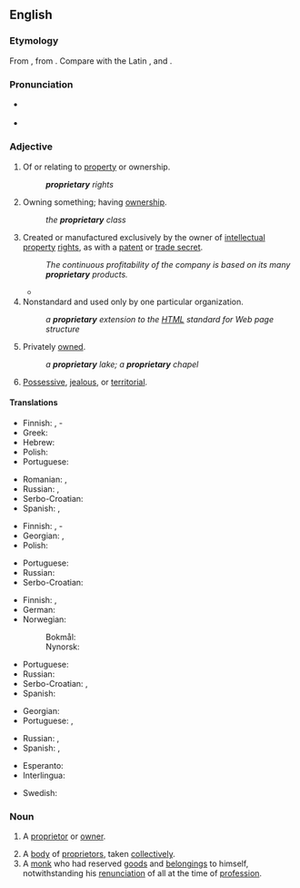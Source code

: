 ==English==

===Etymology===
From {{etyl|fr|en}} {{m|fr|propriétaire}}, from {{etyl|la|en}} {{m|la|proprietarius}}. Compare with the Latin {{m|la|proprietas||property}}, and {{m|la|proprius||ownership}}.

===Pronunciation===
* {{a|US}} {{IPA|/pɹəˈpɹɑɪ.ə.teɪɹ.i/|lang=en}}
* {{audio|En-us-proprietary.ogg|Audio (US)|lang=en}}

===Adjective===
{{en-adj}}

# Of or relating to [[property]] or ownership.
#: '''''proprietary''' rights''
# Owning something; having [[ownership]].
#: ''the '''proprietary''' class''
# Created or manufactured exclusively by the owner of [[intellectual property]] [[right]]s, as with a [[patent]] or [[trade secret]].
#: ''The continuous profitability of the company is based on its many '''proprietary''' products.''
#* {{quote-book|author=Michael Craig Budden|title=Protecting Trade Secrets under the Uniform Trade Secrets Act: Practical Advice for Executives|location=Westport, Conn.|publisher=[[w:Greenwood Publishing Group|Quorum Books]]|year=1996|page=20|isbn=978-1-56720-016-4|passage=It was reported that the recipes for the secret sauce and grinder sandwiches were '''proprietary''', known only to the current president of the corporation and the former owner of the restaurant.}}
# Nonstandard and used only by one particular organization.
#: ''a '''proprietary''' extension to the [[HTML]] standard for Web page structure''
# Privately [[owned]].
#: ''a '''proprietary''' lake; a '''proprietary''' chapel''
# {{lb|en|of a|person}} [[possessive|Possessive]], [[jealous]], or [[territorial]].

====Translations====
{{trans-top|relating to property or ownership}}
* Finnish: {{t+|fi|oma}}, {{t+|fi|omistus}}-
* Greek: {{t+|el|ιδιοκτησιακός|m}}
* Hebrew: {{t|he|קִנְיָנִי}}
* Polish: {{t|pl|własnościowy}}
* Portuguese: {{t+|pt|proprietário}}
{{trans-mid}}
* Romanian: {{t+|ro|proprietar}}, {{t|ro|de proprietate}}
* Russian: {{t+|ru|со́бственнический}}, {{t+|ru|проприета́рный}}
* Serbo-Croatian: {{t+|sh|vlasnički}}
* Spanish: {{t+|es|propietario}}, {{t|es|de propiedad}}
{{trans-bottom}}

{{trans-top|of or relating to the quality of being an owner}}
* Finnish: {{t+|fi|omistava}}, {{t+|fi|omistaja}}-
* Georgian: {{t|ka|დაპატენტებული}}, {{t|ka|პატენტიანი}}
* Polish: {{t|pl|własnościowy}}
{{trans-mid}}
* Portuguese: {{t+|pt|proprietário}}
* Russian: {{t+|ru|патенто́ванный}} {{qualifier|patent}}
* Serbo-Croatian: {{t+|sh|vlasnički}}
{{trans-bottom}}

{{trans-top|manufactured exclusively by the IPR owner}}
* Finnish: {{t+|fi|alkuperäinen}}, {{t|fi|alkuperäis-}}
* German: {{t+|de|proprietär}}
* Norwegian:
*: Bokmål: {{t+|nb|proprietær}}
*: Nynorsk: {{t|nn|proprietær}}
{{trans-mid}}
* Portuguese: {{t+|pt|proprietário}}
* Russian: {{t+|ru|проприета́рный}}
* Serbo-Croatian: {{t+|sh|originalan}}, {{t|sh|licenciran}}
* Spanish: {{t|es|privativo|m}}
{{trans-bottom}}

{{trans-top|privately owned}}
* Georgian: {{t|ka|კერძო}}
* Portuguese: {{t+|pt|privado}}, {{t+|pt|particular}}
{{trans-mid}}
* Russian: {{t+|ru|ча́стный}}, {{t+|ru|прива́тный}}
* Spanish: {{t+|es|privado}}, {{t+|es|particular}}
{{trans-bottom}}

{{checktrans-top}}
* Esperanto: {{t-check|eo|propraĵa}}
* Interlingua: {{t-check|ia|proprietari}}
{{trans-mid}}
* Swedish: {{t-check|sv|proprietär}}
{{trans-bottom}}

===Noun===
{{en-noun|proprietaries}}

# A [[proprietor]] or [[owner]].
#: {{rfquotek|Fuller}}
# A [[body]] of [[proprietor]]s, taken [[collectively]].
# A [[monk]] who had reserved [[goods]] and [[belongings]] to himself, notwithstanding his [[renunciation]] of all at the time of [[profession]].